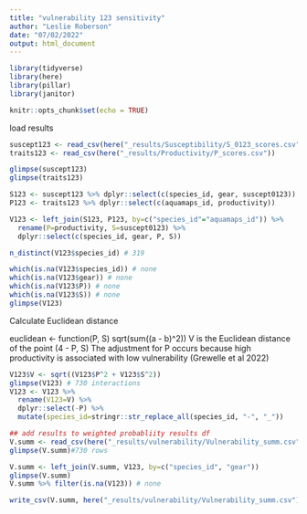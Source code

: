 ```yaml
---
title: "vulnerability 123 sensitivity"
author: "Leslie Roberson"
date: "07/02/2022"
output: html_document
---
```


```r

library(tidyverse)
library(here)
library(pillar)
library(janitor)

knitr::opts_chunk$set(echo = TRUE)
```

load results

```r

suscept123 <- read_csv(here("_results/Susceptibility/S_0123_scores.csv"))
traits123 <- read_csv(here("_results/Productivity/P_scores.csv"))

glimpse(suscept123)
glimpse(traits123)

S123 <- suscept123 %>% dplyr::select(c(species_id, gear, suscept0123))
P123 <- traits123 %>% dplyr::select(c(aquamaps_id, productivity))

V123 <- left_join(S123, P123, by=c("species_id"="aquamaps_id")) %>%
  rename(P=productivity, S=suscept0123) %>%
  dplyr::select(c(species_id, gear, P, S))

n_distinct(V123$species_id) # 319

which(is.na(V123$species_id)) # none
which(is.na(V123$gear)) # none
which(is.na(V123$P)) # none
which(is.na(V123$S)) # none
glimpse(V123)

```

Calculate Euclidean distance

euclidean <- function(P, S) sqrt(sum((a - b)^2))
V is the Euclidean distance of the point (4 - P, S)
The adjustment for P occurs because high productivity is associated with low vulnerability (Grewelle et al 2022)

```r

V123$V <- sqrt((V123$P^2 + V123$S^2))
glimpse(V123) # 730 interactions
V123 <- V123 %>% 
  rename(V123=V) %>% 
  dplyr::select(-P) %>%
  mutate(species_id=stringr::str_replace_all(species_id, "-", "_"))

## add results to weighted probabliity results df
V.summ <- read_csv(here("_results/vulnerability/Vulnerability_summ.csv"))
glimpse(V.summ)#730 rows

V.summ <- left_join(V.summ, V123, by=c("species_id", "gear"))
glimpse(V.summ)
V.summ %>% filter(is.na(V123)) # none

write_csv(V.summ, here("_results/vulnerability/Vulnerability_summ.csv"))
  
```
